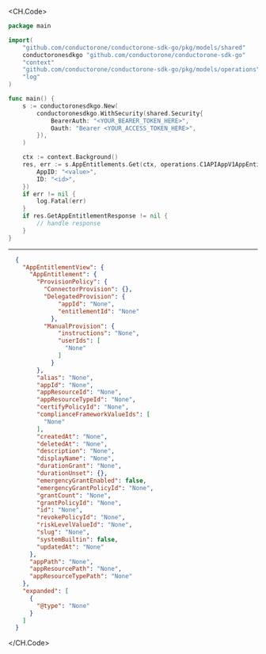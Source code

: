 
<CH.Code>
```go Get.go
package main

import(
	"github.com/conductorone/conductorone-sdk-go/pkg/models/shared"
	conductoronesdkgo "github.com/conductorone/conductorone-sdk-go"
	"context"
	"github.com/conductorone/conductorone-sdk-go/pkg/models/operations"
	"log"
)

func main() {
    s := conductoronesdkgo.New(
        conductoronesdkgo.WithSecurity(shared.Security{
            BearerAuth: "<YOUR_BEARER_TOKEN_HERE>",
            Oauth: "Bearer <YOUR_ACCESS_TOKEN_HERE>",
        }),
    )

    ctx := context.Background()
    res, err := s.AppEntitlements.Get(ctx, operations.C1APIAppV1AppEntitlementsGetRequest{
        AppID: "<value>",
        ID: "<id>",
    })
    if err != nil {
        log.Fatal(err)
    }
    if res.GetAppEntitlementResponse != nil {
        // handle response
    }
}
```
---

```json Example Response
  {
    "AppEntitlementView": {
      "AppEntitlement": {
        "ProvisionPolicy": {
          "ConnectorProvision": {},
          "DelegatedProvision": {
              "appId": "None",
              "entitlementId": "None"
            },
          "ManualProvision": {
              "instructions": "None",
              "userIds": [
                "None"
              ]
            }
        },
        "alias": "None",
        "appId": "None",
        "appResourceId": "None",
        "appResourceTypeId": "None",
        "certifyPolicyId": "None",
        "complianceFrameworkValueIds": [
          "None"
        ],
        "createdAt": "None",
        "deletedAt": "None",
        "description": "None",
        "displayName": "None",
        "durationGrant": "None",
        "durationUnset": {},
        "emergencyGrantEnabled": false,
        "emergencyGrantPolicyId": "None",
        "grantCount": "None",
        "grantPolicyId": "None",
        "id": "None",
        "revokePolicyId": "None",
        "riskLevelValueId": "None",
        "slug": "None",
        "systemBuiltin": false,
        "updatedAt": "None"
      },
      "appPath": "None",
      "appResourcePath": "None",
      "appResourceTypePath": "None"
    },
    "expanded": [
      {
        "@type": "None"
      }
    ]
  }
```
</CH.Code>
